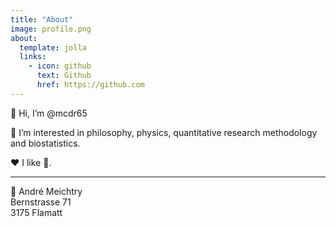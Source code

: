 ```yaml
---
title: "About"
image: profile.png
about:
  template: jolla
  links:
    - icon: github
      text: Github
      href: https://github.com
---
```



 👋 Hi, I’m @mcdr65
 
 👀 I’m interested in philosophy, physics, quantitative research methodology and biostatistics.
 
 <!-- 🌱 I’m currently working as a statistics consultant at the Institute of Physiotherapy, Zurich University of Applied Sciences. -->
 
❤️ I like 🏃.

*******************************

🏢 André Meichtry\
Bernstrasse 71\
3175 Flamatt

